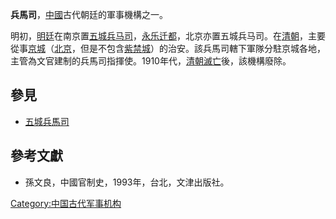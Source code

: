 {{for|日本兵部省所屬機關|兵馬司 (日本)}}
'''兵馬司'''，[[中國|中國]]古代朝廷的軍事機構之一。

明初，[[明廷|明廷]]在南京置[[五城兵马司|五城兵马司]]，[[永乐迁都|永乐迁都]]，北京亦置五城兵马司。在[[清朝|清朝]]，主要從事[[明清北京城|京城]]（[[北京|北京]]，但是不包含[[紫禁城|紫禁城]]）的治安。該兵馬司轄下軍隊分駐京城各地，主管為文官建制的兵馬司指揮使。1910年代，[[清朝滅亡|清朝滅亡]]後，該機構廢除。

== 參見 ==
* [[五城兵馬司|五城兵馬司]]

==參考文獻==
*孫文良，中國官制史，1993年，台北，文津出版社。

[[Category:中国古代军事机构|Category:中国古代军事机构]]